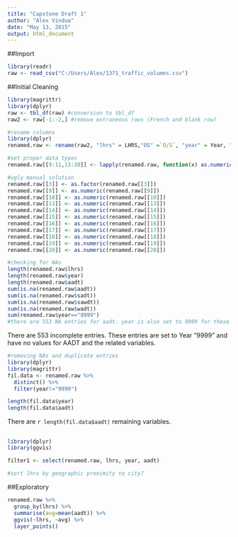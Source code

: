 ```yaml
---
title: "Capstone Draft 1"
author: "Alex Vindua"
date: "May 13, 2015"
output: html_document
---
```


##Import 
```r
library(readr)
raw <- read_csv("C:/Users/Alex/1371_traffic_volumes.csv")
 ```

##Initial Cleaning
```r
library(magrittr)
library(dplyr)
raw <- tbl_df(raw) #conversion to tbl_df
raw2 <- raw[-1:-2,] #remove extraneous rows (French and blank row)

#rename columns
library(dplyr)
renamed.raw <- rename(raw2, "lhrs" = LHRS,"OS" =`O/S`, "year" = Year, "hwy.num" = `Hwy #`, "hwy.let" = `Hwy Let`, "hwy.type" = `Hwy Type (Text)`, "location" = `Location Description`, "reg" = Reg, "section.len" = `Section Length`, "conn.link.len" = `Connecting Link Length`, "sec.description" = `Secondary Description (for Connecting Links, Regional Boundarys,etc)`, "travel.pattern" = `Travel Pattern`, "dhv.percent" = `DHV %`, "directional.split" = `Directional Split`, "aadt" = AADT, "annual.aadt.change" = `Yearly % Change in AADT`, "decade.change" = `10 Year % Change in AADT`, "sadt" = SADT, "sawdt" = SAWDT, "wadt" = WADT)

#set proper data types 
renamed.raw[[9:11,13:20]] <- lapply(renamed.raw, function(x) as.numeric(renamed.raw[[3,9,10,13:20]])) #figure out issue here

#ugly manual solution
renamed.raw[[3]] <- as.factor(renamed.raw[[3]])
renamed.raw[[9]] <- as.numeric(renamed.raw[[9]])
renamed.raw[[10]] <- as.numeric(renamed.raw[[10]])
renamed.raw[[13]] <- as.numeric(renamed.raw[[13]])
renamed.raw[[14]] <- as.numeric(renamed.raw[[14]])
renamed.raw[[15]] <- as.numeric(renamed.raw[[15]])
renamed.raw[[16]] <- as.numeric(renamed.raw[[16]])
renamed.raw[[17]] <- as.numeric(renamed.raw[[17]])
renamed.raw[[18]] <- as.numeric(renamed.raw[[18]])
renamed.raw[[19]] <- as.numeric(renamed.raw[[19]])
renamed.raw[[20]] <- as.numeric(renamed.raw[[20]])
```

```r
#checking for NAs
length(renamed.raw$lhrs)
length(renamed.raw$year)
length(renamed.raw$aadt)
sum(is.na(renamed.raw$aadt))
sum(is.na(renamed.raw$sadt))
sum(is.na(renamed.raw$sawdt))
sum(is.na(renamed.raw$wadt))
sum(renamed.raw$year=="9999")
#there are 553 NA entries for aadt. year is also set to 9999 for these entries
```
There are 553 incomplete entries. These entries are set to Year "9999" and have no values for AADT and the related variables.

```r
#removing NAs and duplicate entries
library(dplyr)
library(magrittr)
fil.data <- renamed.raw %>%
  distinct() %>%
  filter(year!="9999")

length(fil.data$year)
length(fil.data$aadt)

```

There are `r length(fil.data$aadt)` remaining variables.

##
``` r
library(dplyr)
library(ggvis)

filter1 <- select(renamed.raw, lhrs, year, aadt)

#sort lhrs by geographic proximity to city?

```
##Exploratory
```r
renamed.raw %>%
  group_by(lhrs) %>%
  summarise(avg=mean(aadt)) %>%
  ggvis(~lhrs, ~avg) %>%
  layer_points()
```

